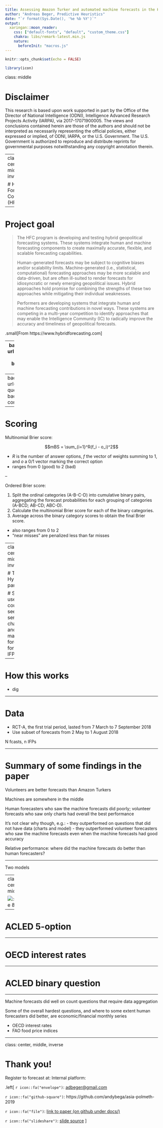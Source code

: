```yaml
---
title: Assessing Amazon Turker and automated machine forecasts in the Hybrid Forecasting Competition
author: "Andreas Beger, Predictive Heuristics"
date: "`r format(Sys.Date(), '%e %b %Y')`"
output: 
  xaringan::moon_reader:
    css: ["default-fonts", "default", "custom_theme.css"]
    chakra: libs/remark-latest.min.js
    nature:
      beforeInit: "macros.js"
---
```


```r
knitr::opts_chunk$set(echo = FALSE)

library(icon)
```

<!-- https://apreshill.github.io/data-vis-labs-2018/slides/06-slides_xaringan.html#13 -->

class: middle

# Disclaimer

This research is based upon work supported in part by the Office of the Director of National Intelligence (ODNI), Intelligence Advanced Research Projects Activity (IARPA), via 2017-17071900005. The views and conclusions contained herein are those of the authors and should not be interpreted as necessarily representing the official policies, either expressed or implied, of ODNI, IARPA, or the U.S. Government. The U.S. Government is authorized to reproduce and distribute reprints for governmental purposes notwithstanding any copyright annotation therein.


---
class: center, middle, inverse

# Hybrid Forecasting Competition (HFC)

---

# Project goal

>The HFC program is developing and testing hybrid geopolitical forecasting systems. These systems integrate human and machine forecasting components to create maximally accurate, flexible, and scalable forecasting capabilities.
>
>Human-generated forecasts may be subject to cognitive biases and/or scalability limits. Machine-generated (i.e., statistical, computational) forecasting approaches may be more scalable and data-driven, but are often ill-suited to render forecasts for idiosyncratic or newly emerging geopolitical issues. Hybrid approaches hold promise for combining the strengths of these two approaches while mitigating their individual weaknesses.
>
>Performers are developing systems that integrate human and machine forecasting contributions in novel ways. These systems are competing in a multi-year competition to identify approaches that may enable the Intelligence Community (IC) to radically improve the accuracy and timeliness of geopolitical forecasts.

.small[From https://www.hybridforecasting.com]


---
background-image: url('img/screenshot-splash.png')
background-size: contain


---
background-image: url('img/screenshot-question.png')
background-size: contain


---

# Scoring

Multinomial Brier score:

$$mBS = \sum_{i=1}^R(f_i - o_i)^2$$

- $R$ is the number of answer options, $f$ the vector of weights summing to 1, and $o$ a 0/1 vector marking the correct option
- ranges from 0 (good) to 2 (bad)

--

Ordered Brier score: 

1. Split the ordinal categories (A-B-C-D) into cumulative binary pairs, aggregating the forecast probabilities for each grouping of categories (A-BCD; AB-CD; ABC-D). 
2. Calculate the multinomial Brier score for each of the binary categories.
3. Average across the binary category scores to obtain the final Brier score. 

- also ranges from 0 to 2
- "near misses" are penalized less than far misses


---
class: center, middle, inverse

# The Hybrid part:

# Some users could see time series charts and machine forecasts for some IFPs


---

# How this works

- dig


---

# Data

- RCT-A, the first trial period, lasted from 7 March to 7 September 2018
- Use subset of forecasts from 2 May to 1 August 2018

N fcasts, n IFPs


---

# Summary of some findings in the paper

Volunteers are better forecasts than Amazon Turkers

Machines are somewhere in the middle

Human forecasters who saw the machine forecasts did poorly; volunteer forecasts who saw only charts had overall the best performance

It's not clear why though, e.g.:
- they outperformed on questions that did not have data (charts and model)
- they outperformed volunteer forecasters who saw the machine forecasts even when the machine forecasts had good accuracy

Relative performance: where did the machine forecasts do better than human forecasters?

---

Two models


---
class: center, middle

![:scale 80%](img/model-machine-by-data-source.png)


---

# ACLED 5-option


---

# OECD interest rates


---

# ACLED binary question


---

Machine forecasts did well on count questions that require data aggregation 

Some of the overall hardest questions, and where to some extent human forecasters did better, are economic/financial monthly series 

- OECD interest rates
- FAO food price indices


---
class: center, middle, inverse

# Thank you!

Register to forecast at: 
Internal platform: 

.left[
`r icon::fa("envelope")`: [adbeger@gmail.com](mailto:adbeger@gmail.com)

`r icon::fa("github-square")`: https://github.com/andybega/asia-polmeth-2019

`r icon::fa("file")`: [link to paper (on github under docs/)](https://github.com/andybega/asia-polmeth-2019/blob/master/docs/BegerWard_HFC_AsiaPolmeth2019.pdf)

`r icon::fa("slideshare")`: [slide source](https://github.com/andybega/asia-polmeth-2019/tree/master/slides)
]



